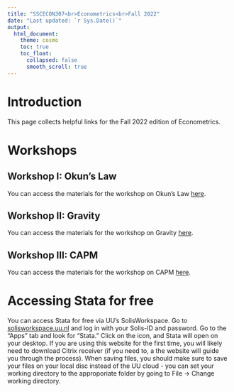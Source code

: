 ```yaml
---
title: "SSCECON307<br>Econometrics<br>Fall 2022"
date: "Last updated: `r Sys.Date()`"
output: 
  html_document:
    theme: cosmo
    toc: true
    toc_float:
      collapsed: false
      smooth_scroll: true
---
```


# Introduction

This page collects helpful links for the Fall 2022 edition of Econometrics.

<!-- add details about office hours? -->

# Workshops

## Workshop I: Okun's Law

You can access the materials for the workshop on Okun's Law [here](SSCECON307_2022h2/okun.html).

## Workshop II: Gravity

You can access the materials for the workshop on Gravity [here](SSCECON307_2022h2/gravity.html).

## Workshop III: CAPM

You can access the materials for the workshop on CAPM [here](SSCECON307_2022h2/capm.html).

# Accessing Stata for free

You can access Stata for free via UU's SolisWorkspace. Go to [solisworkspace.uu.nl](https://solisworkspace.uu.nl) and log in with your Solis-ID and password. Go to the “Apps” tab and look for “Stata.” Click on the icon, and Stata will open on your desktop. If you are using this website for the first time, you will likely need to download Citrix receiver (if you need to, a the website will guide you through the process). When saving files, you should make sure to save your files on your local disc instead of the UU cloud - you can set your working directory to the approporiate folder by going to File -\> Change working directory.
